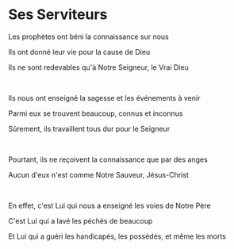 # Ses Serviteurs

Les prophètes ont béni la connaissance sur nous

Ils ont donné leur vie pour la cause de Dieu

Ils ne sont redevables qu'à Notre Seigneur, le Vrai Dieu

<p></p>

<br />

Ils nous ont enseigné la sagesse et les événements à venir

Parmi eux se trouvent beaucoup, connus et inconnus

Sûrement, ils travaillent tous dur pour le Seigneur

<p></p>

<br />

Pourtant, ils ne reçoivent la connaissance que par des anges

Aucun d'eux n'est comme Notre Sauveur, Jésus-Christ

<br />

En effet, c'est Lui qui nous a enseigné les voies de Notre Père

C'est Lui qui a lavé les péchés de beaucoup

Et Lui qui a guéri les handicapés, les possédés, et même les morts

<p></p>